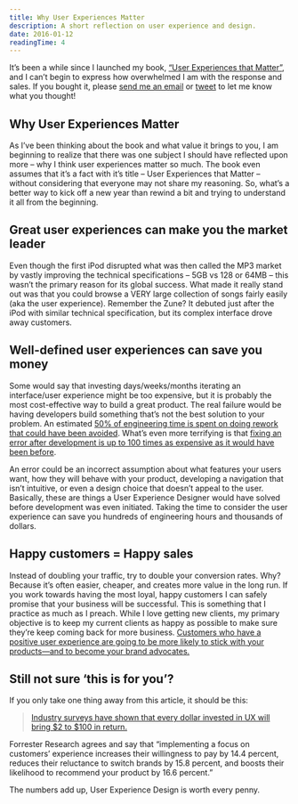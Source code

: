 ```yaml
---
title: Why User Experiences Matter
description: A short reflection on user experience and design.
date: 2016-01-12
readingTime: 4
---
```


It’s been a while since I launched my book, <a href="/book/" target="_blank">“User Experiences that Matter”</a>, and I can’t begin to express how overwhelmed I am with the response and sales. If you bought it, please [send me an email](mailto:anton@www.antonsten.com) or [tweet](https://twitter.com/antonsten) to let me know what you thought!

## Why User Experiences Matter

As I’ve been thinking about the book and what value it brings to you, I am beginning to realize that there was one subject I should have reflected upon more &#8211; why I think user experiences matter so much. The book even assumes that it’s a fact with it’s title &#8211; User Experiences that Matter &#8211; without considering that everyone may not share my reasoning. So, what’s a better way to kick off a new year than rewind a bit and trying to understand it all from the beginning.

## Great user experiences can make you the market leader

Even though the first iPod disrupted what was then called the MP3 market by vastly improving the technical specifications &#8211; 5GB vs 128 or 64MB &#8211; this wasn’t the primary reason for its global success. What made it really stand out was that you could browse a VERY large collection of songs fairly easily (aka the user experience). Remember the Zune? It debuted just after the iPod with similar technical specification, but its complex interface drove away customers.

## Well-defined user experiences can save you money

Some would say that investing days/weeks/months iterating an interface/user experience might be too expensive, but it is probably the most cost-effective way to build a great product. The real failure would be having developers build something that’s not the best solution to your problem. An estimated <a href="http://www.usability.gov/what-and-why/benefits-of-ucd.html" target="_blank">50% of engineering time is spent on doing rework that could have been avoided</a>. What’s even more terrifying is that <a href="https://www.youtube.com/watch?v=O94kYyzqvTc#t=11" target="_blank">fixing an error after development is up to 100 times as expensive as it would have been before</a>.

An error could be an incorrect assumption about what features your users want, how they will behave with your product, developing a navigation that isn’t intuitive, or even a design choice that doesn’t appeal to the user. Basically, these are things a User Experience Designer would have solved before development was even initiated. Taking the time to consider the user experience can save you hundreds of engineering hours and thousands of dollars.

## Happy customers = Happy sales

Instead of doubling your traffic, try to double your conversion rates. Why? Because it’s often easier, cheaper, and creates more value in the long run. If you work towards having the most loyal, happy customers I can safely promise that your business will be successful. This is something that I practice as much as I preach. While I love getting new clients, my primary objective is to keep my current clients as happy as possible to make sure they’re keep coming back for more business. <a href="http://www.smashingmagazine.com/2011/08/26/taking-a-customer-from-like-to-love-the-ux-of-long-term-relationships/" target="_blank">Customers who have a positive user experience are going to be more likely to stick with your products—and to become your brand advocates.</a>

## Still not sure ‘this is for you’?

If you only take one thing away from this article, it should be this:

> <a href="http://www.fastcodesign.com/1669283/dollars-and-sense-the-business-case-for-investing-in-ui-design" target="_blank">Industry surveys have shown that every dollar invested in UX will bring $2 to $100 in return.</a>

Forrester Research agrees and say that “implementing a focus on customers’ experience increases their willingness to pay by 14.4 percent, reduces their reluctance to switch brands by 15.8 percent, and boosts their likelihood to recommend your product by 16.6 percent.&#8221;

The numbers add up, User Experience Design is worth every penny.